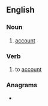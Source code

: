 ==English==

===Noun===
{{en-noun}}

# {{lb|en|archaic}} [[account]]

===Verb===
{{en-verb}}

# {{lb|en|archaic}} to [[account]]

===Anagrams===
* {{anagrams|en|compact|σ-compact}}